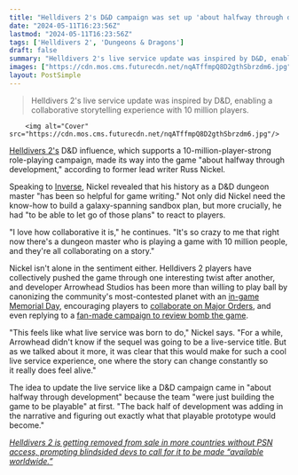 ```yaml
---
title: "Helldivers 2's D&D campaign was set up 'about halfway through development' to support over 10 million people 'all collaborating on a story'"
date: "2024-05-11T16:23:56Z"
lastmod: "2024-05-11T16:23:56Z"
tags: ['Helldivers 2', 'Dungeons & Dragons']
draft: false
summary: "Helldivers 2's live service update was inspired by D&D, enabling a collaborative storytelling experience with 10 million players."
images: ["https://cdn.mos.cms.futurecdn.net/nqATffmpQ8D2gthSbrzdm6.jpg"]
layout: PostSimple
---
```

> Helldivers 2's live service update was inspired by D&D, enabling a collaborative storytelling experience with 10 million players.


        <img alt="Cover" src="https://cdn.mos.cms.futurecdn.net/nqATffmpQ8D2gthSbrzdm6.jpg"/>
        
[Helldivers 2's](https://www.gamesradar.com/helldivers-2-guide/) D&D influence, which supports a 10-million-player-strong role-playing campaign, made its way into the game "about halfway through development," according to former lead writer Russ Nickel.

Speaking to [Inverse](https://www.inverse.com/gaming/helldivers-2-lead-writer-interview-russ-nickel), Nickel revealed that his history as a D&D dungeon master "has been so helpful for game writing." Not only did Nickel need the know-how to build a galaxy-spanning sandbox plan, but more crucially, he had "to be able to let go of those plans" to react to players. 

"I love how collaborative it is," he continues. "It's so crazy to me that right now there's a dungeon master who is playing a game with 10 million people, and they're all collaborating on a story."

Nickel isn't alone in the sentiment either. Helldivers 2 players have collectively pushed the game through one interesting twist after another, and developer Arrowhead Studios has been more than willing to play ball by canonizing the community's most-contested planet with an [in-game Memorial Day](https://www.gamesradar.com/helldivers-2-honors-fallen-soldiers-with-a-free-cape-as-part-of-malevelon-creek-memorial-day-including-a-presidential-directive-from-super-earths-leader/), encouraging players to [collaborate on Major Orders](https://www.gamesradar.com/games/third-person-shooter/after-helldivers-2-fixed-the-bug-that-helped-players-squish-2-billion-terminids-in-24-hours-a-new-major-order-pits-them-against-2-billion-bots-instead/), and even replying to a [fan-made campaign to review bomb the game](https://www.gamesradar.com/games/third-person-shooter/helldivers-2-steam-rating-nosedives-as-one-dev-says-refunds-and-the-145000-negative-reviews-gives-us-more-pull-in-discussions-with-sony/). 

"This feels like what live service was born to do," Nickel says. "For a while, Arrowhead didn't know if the sequel was going to be a live-service title. But as we talked about it more, it was clear that this would make for such a cool live service experience, one where the story can change constantly so it really does feel alive."

The idea to update the live service like a D&D campaign came in "about halfway through development" because the team "were just building the game to be playable" at first. "The back half of development was adding in the narrative and figuring out exactly what that playable prototype would become."

[<em>Helldivers 2 is getting removed from sale in more countries without PSN access, prompting blindsided devs to call for it to be made “available worldwide.”</em>](https://www.gamesradar.com/games/third-person-shooter/helldivers-2-gets-delisted-in-more-countries-without-psn-access-blindsided-devs-call-for-it-to-be-available-worldwide/)
        
